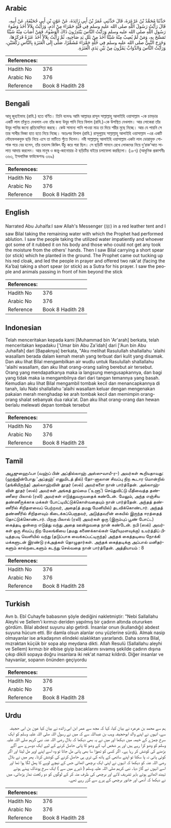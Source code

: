 ## Arabic


<div dir="rtl" lang="ar" style={{fontSize:'larger',backgroundColor:'#f8f9fa',padding:20}}>
حَدَّثَنَا مُحَمَّدُ بْنُ عَرْعَرَةَ، قَالَ حَدَّثَنِي عُمَرُ بْنُ أَبِي زَائِدَةَ، عَنْ عَوْنِ بْنِ أَبِي جُحَيْفَةَ، عَنْ أَبِيهِ، قَالَ رَأَيْتُ رَسُولَ اللَّهِ صلى الله عليه وسلم فِي قُبَّةٍ حَمْرَاءَ مِنْ أَدَمٍ، وَرَأَيْتُ بِلاَلاً أَخَذَ وَضُوءَ رَسُولِ اللَّهِ صلى الله عليه وسلم وَرَأَيْتُ النَّاسَ يَبْتَدِرُونَ ذَاكَ الْوَضُوءَ، فَمَنْ أَصَابَ مِنْهُ شَيْئًا تَمَسَّحَ بِهِ، وَمَنْ لَمْ يُصِبْ مِنْهُ شَيْئًا أَخَذَ مِنْ بَلَلِ يَدِ صَاحِبِهِ، ثُمَّ رَأَيْتُ بِلاَلاً أَخَذَ عَنَزَةً فَرَكَزَهَا، وَخَرَجَ النَّبِيُّ صلى الله عليه وسلم فِي حُلَّةٍ حَمْرَاءَ مُشَمِّرًا، صَلَّى إِلَى الْعَنَزَةِ بِالنَّاسِ رَكْعَتَيْنِ، وَرَأَيْتُ النَّاسَ وَالدَّوَابَّ يَمُرُّونَ مِنْ بَيْنِ يَدَىِ الْعَنَزَةِ‏.‏
</div>
<div style={{backgroundColor:'#f8f9fa',padding:20, marginBottom: 10}}><table> <thead> <tr> <th>References:</th> <th></th> </tr> </thead> <tbody><tr><td>Hadith No</td><td>376</td></tr><tr><td>Arabic No</td><td>376</td></tr><tr><td>Reference</td><td>Book 8 Hadith 28</td></tr></tbody></table></div>

## Bengali


<div dir="ltr" lang="bn" style={{fontSize:'larger',backgroundColor:'#f8f9fa',padding:20}}>
আবূ জুহাইফাহ (রাযি.) হতে বর্ণিত। তিনি বলেনঃ আমি আল্লাহর রাসূল সাল্লাল্লাহু আলাইহি ওয়াসাল্লাম -কে চামড়ার একটি লাল তাঁবুতে দেখলাম এবং তাঁর জন্য উযূর পানি নিয়ে বিলাল (রাযি.)-কে উপস্থিত দেখলাম। আর লোকেরা তাঁর উযূর পানির জন্যে প্রতিযোগিতা করছে। কেউ সামান্য পানি পাওয়া মাত্র তা দিয়ে শরীর মুছে নিচ্ছে। আর যে পায়নি সে তার সাথীর ভিজা হাত হতে নিয়ে নিচ্ছে। অতঃপর বিলাল (রাযি.) রাসূলূল্লাহ সাল্লাল্লাহু আলাইহি ওয়াসাল্লাম -এর একটি লৌহফলকযুক্ত ছড়ি নিয়ে এসে তা মাটিতে পুঁতে দিলেন। নবী সাল্লাল্লাহু আলাইহি ওয়াসাল্লাম একটা লাল ডোরাযুক্ত পোশাক পরে বের হলেন, তাঁর তহবন্দ কিঞ্চিৎ উঁচু করে পরা ছিল। সে ছড়িটি সামনে রেখে লোকদের নিয়ে দু’রাক‘আত সালাত আদায় করলেন। আর মানুষ ও জন্তু-জানোয়ার ঐ ছড়িটির বাইরে চলাফেলা করছিলো। (১৮৭) (আধুনিক প্রকাশনীঃ ৩৬৩, ইসলামিক ফাউন্ডেশনঃ ৩৬৯)
</div>
<div style={{backgroundColor:'#f8f9fa',padding:20, marginBottom: 10}}><table> <thead> <tr> <th>References:</th> <th></th> </tr> </thead> <tbody><tr><td>Hadith No</td><td>376</td></tr><tr><td>Arabic No</td><td>376</td></tr><tr><td>Reference</td><td>Book 8 Hadith 28</td></tr></tbody></table></div>

## English


<div dir="ltr" lang="en" style={{fontSize:'larger',backgroundColor:'#f8f9fa',padding:20}}>
Narrated Abu Juhaifa:I saw Allah's Messenger (ﷺ) in a red leather tent and I saw Bilal taking the remaining water with which the Prophet had performed ablution. I saw the people taking the utilized water impatiently and whoever got some of it rubbed it on his body and those who could not get any took the moisture from the others' hands. Then I saw Bilal carrying a short spear (or stick) which he planted in the ground. The Prophet came out tucking up his red cloak, and led the people in prayer and offered two rak'at (facing the Ka'ba) taking a short spear (or stick) as a Sutra for his prayer. I saw the people and animals passing in front of him beyond the stick
</div>
<div style={{backgroundColor:'#f8f9fa',padding:20, marginBottom: 10}}><table> <thead> <tr> <th>References:</th> <th></th> </tr> </thead> <tbody><tr><td>Hadith No</td><td>376</td></tr><tr><td>Arabic No</td><td>376</td></tr><tr><td>Reference</td><td>Book 8 Hadith 28</td></tr></tbody></table></div>

## Indonesian


<div dir="ltr" lang="id" style={{fontSize:'larger',backgroundColor:'#f8f9fa',padding:20}}>
Telah menceritakan kepada kami [Muhammad bin 'Ar'arah] berkata, telah menceritakan kepadaku ['Umar bin Abu Za'idah] dari ['Aun bin Abu Juhaifah] dari [Bapaknya] berkata, "Aku melihat Rasulullah shallallahu 'alaihi wasallam berada dalam kemah merah yang terbuat dari kulit yang disamak. Dan aku lihat Bilal mengambilkan air wudlu untuk Rasulullah shallallahu 'alaihi wasallam, dan aku lihat orang-orang saling berebut air tersebut. Orang yang mendapatkanya maka ia langsung mengusapkannya, dan bagi yang tidak maka ia mengambilnya dari dari tangan temannya yang basah. Kemudian aku lihat Bilal mengambil tombak kecil dan menancapkannya di tanah, lalu Nabi shallallahu 'alaihi wasallam keluar dengan mengenakan pakaian merah menghadap ke arah tombak kecil dan memimpin orang-orang shalat sebanyak dua raka'at. Dan aku lihat orang-orang dan hewan berlalu melewati depan tombak tersebut
</div>
<div style={{backgroundColor:'#f8f9fa',padding:20, marginBottom: 10}}><table> <thead> <tr> <th>References:</th> <th></th> </tr> </thead> <tbody><tr><td>Hadith No</td><td>376</td></tr><tr><td>Arabic No</td><td>376</td></tr><tr><td>Reference</td><td>Book 8 Hadith 28</td></tr></tbody></table></div>

## Tamil


<div dir="ltr" lang="ta" style={{fontSize:'larger',backgroundColor:'#f8f9fa',padding:20}}>
அபூஜுஹைஃபா (வஹ்ப் பின் அப்தில்லாஹ் அஸ்ஸுவாயீ-ர-) அவர்கள் கூறியதாவது: (ஹஜ்ஜின்போது ‘அப்தஹ்’ எனுமிடத் தில்) தோ-னாலான சிவப்பு நிற கூடார மொன்றில் (தங்கியிருந்த) அல்லாஹ்வின் தூதர் (ஸல்) அவர்களை நான் பார்த்தேன். அல்லாஹ்வின் தூதர் (ஸல்) அவர்கள் அங்கத் தூய்மை (‘உளூ’) செய்துவிட்டு மீதிவைத்த தண்ணீரை பிலால் (ரலி) அவர்கள் எடுத்துவருவதைக் கண்டேன். மேலும், அந்த எஞ்சிய தண்ணீருக்காக மக்கள் போட்டியிட்டுக்கொள்வதையும் நான் பார்த்தேன். அந்தத் தண்ணீரில் சிறிதளவைப் பெற்றவர், அதை(த் தமது மேனியில்) தடவிக்கொண்டார். அந்தத் தண்ணீரில் சிறிதளவும் கிடைக்கப்பெறாதவர், அடுத்தவரின் கையில் இருந்த ஈரத்தைத் தொட்டுக்கொண்டார். பிறகு பிலால் (ரலி) அவர்கள் ஒரு (இரும்புப் பூண் போட்ட) கைத்தடி ஒன்றை எடுத்து வந்து அதை ஊன்றுவதை நான் கண்டேன். நபி (ஸல்) அவர்கள் ஒரு சிவப்பு நிற மேலங்கியை (தமது கணைக்கால்கள் தெரியுமளவுக்கு) உயர்த்திப் பிடித்தபடி வெளியில் வந்து (தடுப்பாக வைக்கப்பட்டிருந்த) அந்தக் கைத்தடியை நோக்கி மக்களுடன் இரண்டு ரக்அத்கள் தொழுதார்கள். அந்தக் கைத்தடிக்கு அப்பால் மனிதர்களும் கால்நடைகளும் கடந்து செல்வதை நான் பார்த்தேன். அத்தியாயம் : 8
</div>
<div style={{backgroundColor:'#f8f9fa',padding:20, marginBottom: 10}}><table> <thead> <tr> <th>References:</th> <th></th> </tr> </thead> <tbody><tr><td>Hadith No</td><td>376</td></tr><tr><td>Arabic No</td><td>376</td></tr><tr><td>Reference</td><td>Book 8 Hadith 28</td></tr></tbody></table></div>

## Turkish


<div dir="ltr" lang="tr" style={{fontSize:'larger',backgroundColor:'#f8f9fa',padding:20}}>
Avn b. Ebî Cuhayfe babasının şöyle dediğini nakletmiştir: "Nebi Sallallahu Aleyhi ve Sellem'i kırmızı deriden yapılmış bir çadırın altında otururken gördüm. Bilal abdest suyunu alıp getirdi. İnsanlar onun (kullandığı) abdest su­yuna hücum etti. Bir damla olsun alanlar onu yüzlerine sürdü. Almak nasip olmayanlar ise arkadaşının elindeki ıslaklıktan yararlandı. Daha sonra Bilal, mızraktan küçük bir sopa alıp meydana dikti. Allah Resulü (Sallallahu aleyhi ve Sellem) kırmızı bir elbise giyip bacaklarını sıvamış şekilde çadırın dışına çıkıp dikili sopaya doğru insanlara iki rek'at namaz kıldırdı. Diğer insanlar ve hayvanlar, sopanın önünden geçiyordu
</div>
<div style={{backgroundColor:'#f8f9fa',padding:20, marginBottom: 10}}><table> <thead> <tr> <th>References:</th> <th></th> </tr> </thead> <tbody><tr><td>Hadith No</td><td>376</td></tr><tr><td>Arabic No</td><td>376</td></tr><tr><td>Reference</td><td>Book 8 Hadith 28</td></tr></tbody></table></div>

## Urdu


<div dir="rtl" lang="ur" style={{fontSize:'larger',backgroundColor:'#f8f9fa',padding:20}}>
ہم سے محمد بن عرعرہ نے بیان کیا، کہا کہ مجھ سے عمر ابن ابی زائدہ نے بیان کیا عون بن ابی حجیفہ سے، انہوں نے اپنے والد ابوحجیفہ وہب بن عبداللہ سے کہ میں نے رسول اللہ صلی اللہ علیہ وسلم کو ایک سرخ چمڑے کے خیمہ میں دیکھا اور میں نے یہ بھی دیکھا کہ بلال رضی اللہ عنہ نبی کریم صلی اللہ علیہ وسلم کو وضو کرا رہے ہیں اور ہر شخص آپ کے وضو کا پانی حاصل کرنے کے لیے ایک دوسرے سے آگے بڑھنے کی کوشش کر رہا ہے۔ اگر کسی کو تھوڑا سا بھی پانی مل جاتا تو وہ اسے اپنے اوپر مل لیتا اور اگر کوئی پانی نہ پا سکتا تو اپنے ساتھی کے ہاتھ کی تری ہی حاصل کرنے کی کوشش کرتا۔ پھر میں نے بلال رضی اللہ عنہ کو دیکھا کہ انہوں نے اپنی ایک برچھی اٹھائی جس کے نیچے لوہے کا پھل لگا ہوا تھا اور اسے انہوں نے گاڑ دیا۔ نبی کریم صلی اللہ علیہ وسلم ( ڈیرے میں سے ) ایک سرخ پوشاک پہنے ہوئے تہبند اٹھائے ہوئے باہر تشریف لائے اور برچھی کی طرف منہ کر کے لوگوں کو دو رکعت نماز پڑھائی، میں نے دیکھا کہ آدمی اور جانور برچھی کے پرے سے گزر رہے تھے۔
</div>
<div style={{backgroundColor:'#f8f9fa',padding:20, marginBottom: 10}}><table> <thead> <tr> <th>References:</th> <th></th> </tr> </thead> <tbody><tr><td>Hadith No</td><td>376</td></tr><tr><td>Arabic No</td><td>376</td></tr><tr><td>Reference</td><td>Book 8 Hadith 28</td></tr></tbody></table></div>